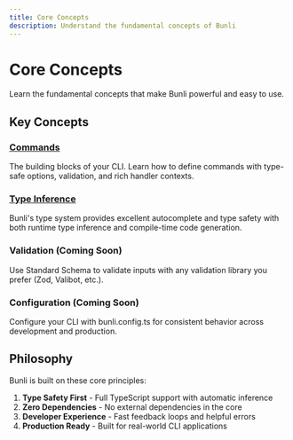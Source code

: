 ```yaml
---
title: Core Concepts
description: Understand the fundamental concepts of Bunli
---
```


# Core Concepts

Learn the fundamental concepts that make Bunli powerful and easy to use.

## Key Concepts

### [Commands](/docs/core-concepts/commands)
The building blocks of your CLI. Learn how to define commands with type-safe options, validation, and rich handler contexts.

### [Type Inference](/docs/core-concepts/type-inference)
Bunli's type system provides excellent autocomplete and type safety with both runtime type inference and compile-time code generation.

### Validation (Coming Soon)
Use Standard Schema to validate inputs with any validation library you prefer (Zod, Valibot, etc.).

### Configuration (Coming Soon)
Configure your CLI with bunli.config.ts for consistent behavior across development and production.

## Philosophy

Bunli is built on these core principles:

1. **Type Safety First** - Full TypeScript support with automatic inference
2. **Zero Dependencies** - No external dependencies in the core
3. **Developer Experience** - Fast feedback loops and helpful errors
4. **Production Ready** - Built for real-world CLI applications